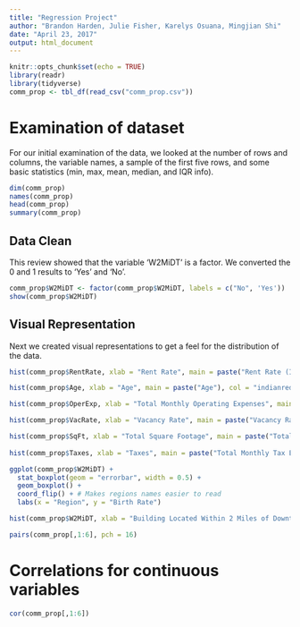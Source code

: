 ```yaml
---
title: "Regression Project"
author: "Brandon Harden, Julie Fisher, Karelys Osuana, Mingjian Shi"
date: "April 23, 2017"
output: html_document
---
```


```r
knitr::opts_chunk$set(echo = TRUE)
library(readr)
library(tidyverse)
comm_prop <- tbl_df(read_csv("comm_prop.csv"))
```

# Examination of dataset

For our initial examination of the data, we looked at the number of rows and columns, the variable names, a sample of the first five rows, and some basic statistics (min, max, mean, median, and IQR info).


```r
dim(comm_prop)
names(comm_prop)
head(comm_prop)
summary(comm_prop)
```

## Data Clean

This review showed that the variable 'W2MiDT' is a factor. We converted the 0 and 1 results to 'Yes' and 'No'.

```r
comm_prop$W2MiDT <- factor(comm_prop$W2MiDT, labels = c("No", 'Yes'))
show(comm_prop$W2MiDT)
```

## Visual Representation

Next we created visual representations to get a feel for the distribution of the data.

```r
hist(comm_prop$RentRate, xlab = "Rent Rate", main = paste("Rent Rate (In Thousands)"), col = "indianred")

hist(comm_prop$Age, xlab = "Age", main = paste("Age"), col = "indianred")

hist(comm_prop$OperExp, xlab = "Total Monthly Operating Expenses", main = paste("Total Monthly Operating Expenses (In Thousands)"), col = "indianred")

hist(comm_prop$VacRate, xlab = "Vacancy Rate", main = paste("Vacancy Rate"), col = "indianred")

hist(comm_prop$SqFt, xlab = "Total Square Footage", main = paste("Total Square Footage"), col = "indianred") 
  
hist(comm_prop$Taxes, xlab = "Taxes", main = paste("Total Monthly Tax Expense (In Thousands)"), col = "indianred")

ggplot(comm_prop$W2MiDT) +
  stat_boxplot(geom = "errorbar", width = 0.5) +
  geom_boxplot() +
  coord_flip() + # Makes regions names easier to read
  labs(x = "Region", y = "Birth Rate")

hist(comm_prop$W2MiDT, xlab = "Building Located Within 2 Miles of Downtown", main = paste("Location"), col = "indianred")

pairs(comm_prop[,1:6], pch = 16)
```
# Correlations for continuous variables
```r
cor(comm_prop[,1:6])
```

